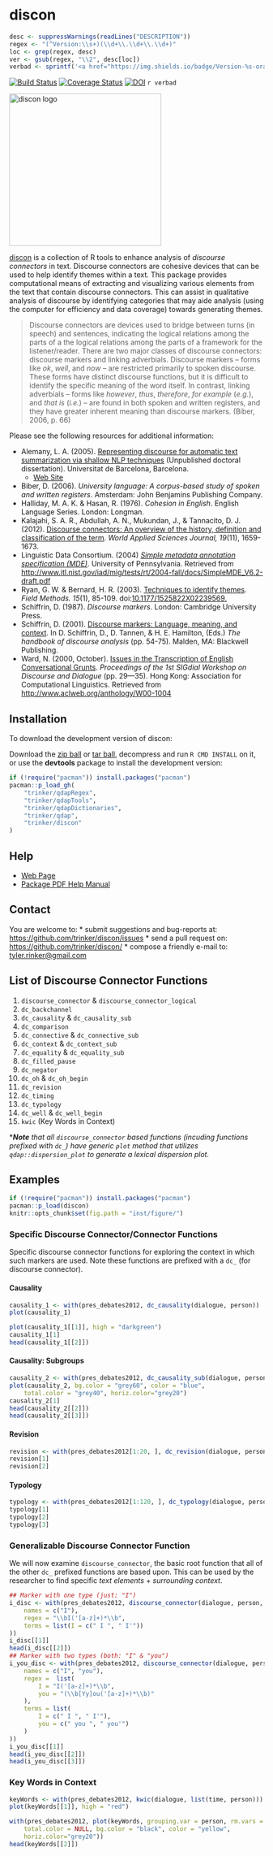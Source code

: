 # discon

```r
desc <- suppressWarnings(readLines("DESCRIPTION"))
regex <- "(^Version:\\s+)(\\d+\\.\\d+\\.\\d+)"
loc <- grep(regex, desc)
ver <- gsub(regex, "\\2", desc[loc])
verbad <- sprintf('<a href="https://img.shields.io/badge/Version-%s-orange.svg"><img src="https://img.shields.io/badge/Version-%s-orange.svg" alt="Version"/></a></p>', ver, ver)
````
[![Build Status](https://travis-ci.org/trinker/discon.png?branch=master)](https://travis-ci.org/trinker/discon)
[![Coverage Status](https://coveralls.io/repos/trinker/discon/badge.png)](https://coveralls.io/r/trinker/discon)
[![DOI](https://zenodo.org/badge/5398/trinker/discon.svg)](http://dx.doi.org/10.5281/zenodo.15611)
`r verbad`


<img src="inst/discon_logo/r_discon.png" width = "300" alt="discon logo">   


[discon](http://trinker.github.com/discon_dev) is a collection of R tools to enhance analysis of  *discourse connectors* in text.  Discourse connectors are cohesive devices that can be used to help identify themes within a text.  This package provides computational means of extracting and visualizing various elements from the text that contain discourse connectors.  This can assist in qualitative analysis of discourse by identifying categories that may aide analysis (using the computer for efficiency and data coverage) towards generating themes.

> Discourse connectors are devices used to bridge between turns (in speech) and sentences, indicating the logical relations among the parts of a the logical relations among the parts of a framework for the listener/reader.  There are two major classes of discourse connectors: discourse markers and linking adverbials. Discourse markers &ndash; forms like *ok*, *well*, and *now* &ndash; are restricted primarily to spoken discourse. These forms have distinct discourse functions, but it is difficult to identify the specific meaning of the word itself. In contrast, linking adverbials &ndash; forms like *however*, *thus*, *therefore*, *for example* (*e.g.*), and *that is* (*i.e.*) &ndash; are found in both spoken and written registers, and they have greater inherent meaning than discourse markers. (Biber, 2006, p. 66)

Please see the following resources for additional information:

- Alemany, L. A. (2005). [Representing discourse for automatic text summarization via shallow NLP techniques](http://www.cs.famaf.unc.edu.ar/~laura/shallowdisc4summ/tesi_electronica.pdf) (Unpublished doctoral dissertation). Universitat de Barcelona, Barcelona.     
  - [Web Site](http://russell.famaf.unc.edu.ar/~laura/shallowdisc4summ/discmar)    
- Biber, D. (2006). *University language: A corpus-based study of spoken and written registers*. Amsterdam: John Benjamins Publishing Company.
- Halliday, M. A. K. & Hasan, R. (1976). *Cohesion in English*. English Language Series. London: Longman.
- Kalajahi, S. A. R., Abdullah, A. N., Mukundan, J., & Tannacito, D. J. (2012). [Discourse connectors: An overview of the history, definition and classification of the term](http://goo.gl/eS0OwV). *World Applied Sciences Journal, 19*(11), 1659-1673. 
- Linguistic Data Consortium. (2004) [*Simple metadata annotation specification (MDE)*](http://www.itl.nist.gov/iad/mig/tests/rt/2004-fall/docs/SimpleMDE_V6.2-draft.pdf). University of Pennsylvania.  Retrieved from [http://www.itl.nist.gov/iad/mig/tests/rt/2004-fall/docs/SimpleMDE_V6.2-draft.pdf](http://www.itl.nist.gov/iad/mig/tests/rt/2004-fall/docs/SimpleMDE_V6.2-draft.pdf)
- Ryan, G. W. & Bernard, H. R. (2003). [Techniques to identify themes](http://goo.gl/KdYxB8). *Field Methods.  15*(1), 85-109. doi:[10.1177/1525822X02239569.](http://fmx.sagepub.com/content/15/1/85)
- Schiffrin, D. (1987). *Discourse markers*. London: Cambridge University Press.      
- Schiffrin, D. (2001). [Discourse markers: Language, meaning, and context](http://goo.gl/KbwG9I). In D. Schiffrin, D., D. Tannen, & H. E. Hamilton, (Eds.) *The handbook of discourse analysis* (pp. 54-75). Malden, MA: Blackwell Publishing.
- Ward, N. (2000, October). [Issues in the Transcription of English Conversational Grunts](http://www.aclweb.org/anthology/W00-1004). *Proceedings of the 1st SIGdial Workshop on Discourse and Dialogue* (pp. 29&mdash;35). Hong Kong: Association for Computational Linguistics.  Retrieved from [http://www.aclweb.org/anthology/W00-1004](http://www.aclweb.org/anthology/W00-1004)


## Installation

To download the development version of discon:

Download the [zip ball](https://github.com/trinker/discon/zipball/master) or [tar ball](https://github.com/trinker/discon/tarball/master), decompress and run `R CMD INSTALL` on it, or use the **devtools** package to install the development version:

```r
if (!require("pacman")) install.packages("pacman")
pacman::p_load_gh(
    "trinker/qdapRegex", 
    "trinker/qdapTools", 
    "trinker/qdapDictionaries", 
    "trinker/qdap",
    "trinker/discon"
)
```

## Help

- [Web Page](http://trinker.github.com/discon/)     
- [Package PDF Help Manual](https://dl.dropboxusercontent.com/u/61803503/discon.pdf)   

## Contact

You are welcome to:
* submit suggestions and bug-reports at: <https://github.com/trinker/discon/issues>
* send a pull request on: <https://github.com/trinker/discon/>
* compose a friendly e-mail to: <tyler.rinker@gmail.com>

## List of Discourse Connector Functions

1. `discourse_connector` & `discourse_connector_logical`
2. `dc_backchannel`
3. `dc_causality` & `dc_causality_sub`
4. `dc_comparison`
5. `dc_connective` & `dc_connective_sub`
7. `dc_context` & `dc_context_sub`
7. `dc_equality` & `dc_equality_sub`
8. `dc_filled_pause`
9. `dc_negator`
10. `dc_oh` & `dc_oh_begin`
11. `dc_revision`
12. `dc_timing`
13. `dc_typology`
14. `dc_well` & `dc_well_begin`
15. `kwic` (Key Words in Context)



\****Note*** *that all `discourse_connector` based functions (incuding functions prefixed with `dc_`) have generic `plot` method that utilizes `qdap::dispersion_plot` to generate a lexical dispersion plot.*

## Examples

```r
if (!require("pacman")) install.packages("pacman")
pacman::p_load(discon)
knitr::opts_chunk$set(fig.path = "inst/figure/")
```

### Specific Discourse Connector/Connector Functions

Specific discourse connector functions for exploring the context in which such markers are used.  Note these functions are prefixed with a `dc_` (for discourse connector).

<h4 id = "causality" >Causality</h4>


```r
causality_1 <- with(pres_debates2012, dc_causality(dialogue, person))
plot(causality_1)
```

```r
plot(causality_1[[1]], high = "darkgreen")
causality_1[1]
head(causality_1[[2]])
```

<h4 id = "causality2" >Causality: Subgroups</h4>

```r
causality_2 <- with(pres_debates2012, dc_causality_sub(dialogue, person))
plot(causality_2, bg.color = "grey60", color = "blue", 
    total.color = "grey40", horiz.color="grey20")
causality_2[1]
head(causality_2[[2]])
head(causality_2[[3]])
```

<h4 id="revision">Revision</h4>

```r
revision <- with(pres_debates2012[1:20, ], dc_revision(dialogue, person))
revision[1]
revision[2]
```

<h4 id="typology">Typology</h4>

```r
typology <- with(pres_debates2012[1:120, ], dc_typology(dialogue, person))
typology[1]
typology[2]
typology[3]
```

### Generalizable Discourse Connector Function

We will now examine `discourse_connector`, the basic root function that all of the other `dc_` prefixed functions are based upon.  This can be used by the researcher to find specific *text elements* + *surrounding context*.

```r
## Marker with one type (just: "I")
i_disc <- with(pres_debates2012, discourse_connector(dialogue, person,
    names = c("I"),
    regex = "\\bI('[a-z]+)*\\b",
    terms = list(I = c(" I ", " I'"))
))
i_disc[[1]]
head(i_disc[[2]])
## Marker with two types (both: "I" & "you")
i_you_disc <- with(pres_debates2012, discourse_connector(dialogue, person,
    names = c("I", "you"),
    regex =  list(
        I = "I('[a-z]+)*\\b",
        you = "(\\b[Yy]ou('[a-z]+)*\\b)"
    ),
    terms = list(
        I = c(" I ", " I'"),
        you = c(" you ", " you'")
    )
))
i_you_disc[[1]]
head(i_you_disc[[2]])
head(i_you_disc[[3]])
```

### Key Words in Context


```r
keyWords <- with(pres_debates2012, kwic(dialogue, list(time, person)))
plot(keyWords[[1]], high = "red")
```

```r
with(pres_debates2012, plot(keyWords, grouping.var = person, rm.vars = time, 
    total.color = NULL, bg.color = "black", color = "yellow", 
    horiz.color="grey20"))
head(keyWords[[2]])
```




